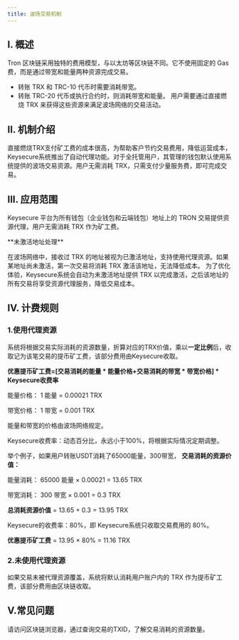 ```yaml
---
title: 波场交易机制
---
```


## I. 概述
Tron 区块链采用独特的费用模型，与以太坊等区块链不同。它不使用固定的 Gas 费，而是通过带宽和能量两种资源完成交易。
* 转账 TRX 和 TRC-10 代币时需要消耗带宽。
* 转账 TRC-20 代币或执行合约时，则消耗带宽和能量。
用户需要通过直接燃烧 TRX 来获得这些资源来满足波场网络的交易活动。

## II. 机制介绍
直接燃烧TRX支付矿工费的成本很高，为帮助客户节约交易费用，降低运营成本，Keysecure系统推出了自动代理功能。对于全托管用户，其管理的钱包默认使用系统提供的波场交易资源。用户无需消耗 TRX，只需支付少量服务费，即可完成交易。

## III. 应用范围
Keysecure 平台为所有钱包（企业钱包和云端钱包）地址上的 TRON 交易提供资源代理，用户无需消耗 TRX 作为矿工费。

<Note>
**未激活地址处理**

在波场网络中，接收过 TRX 的地址被视为已激活地址，支持使用代理资源。如果某地址尚未激活，第一次交易将消耗 TRX 激活该地址，无法降低成本。
为了优化体验，Keysecure系统会自动为未激活地址提供 TRX 以完成激活，之后该地址的所有交易将享受资源代理服务，降低交易成本。

</Note>

## IV. 计费规则
### 1.使用代理资源

系统将根据交易实际消耗的资源数量，折算对应的TRX价值，乘以**一定比例**后，收取记为该笔交易的提币矿工费，该部分费用由Keysecure收取。

**优惠提币矿工费=[交易消耗的能量 * 能量价格+交易消耗的带宽 * 带宽价格] * Keysecure收费率**

能量价格： 1 能量 = 0.00021 TRX

带宽价格： 1 带宽 = 0.001 TRX

<Note>
能量和带宽的价格由波场网络规定。
</Note>

Keysecure收费率：动态百分比，永远小于100%，将根据实际情况定期调整。

举个例子，如果用户转账USDT消耗了65000能量，300带宽，
**交易消耗的资源价值：**

能量消耗： 65000 能量 × 0.00021 = 13.65 TRX

带宽消耗： 300 带宽 × 0.001 = 0.3 TRX

**总消耗资源价值** = 13.65 + 0.3 = 13.95 TRX

Keysecure的收费率：80%，即 Keysecure系统只收取交易费用的 80%。

**优惠提币矿工费** = 13.95 × 80% = 11.16 TRX

### 2.未使用代理资源

如果交易未被代理资源覆盖，系统将默认消耗用户账户内的 TRX 作为提币矿工费，该部分费用由区块链收取。

## V.常见问题

<Accordion title="如何了解订单实际消耗的交易资源">
请访问区块链浏览器，通过查询交易的TXID，了解交易消耗的资源数量。
</Accordion>

